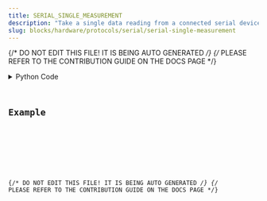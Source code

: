 ```yaml
---
title: SERIAL_SINGLE_MEASUREMENT
description: "Take a single data reading from a connected serial device (such as an Arduino connected by USB)."
slug: blocks/hardware/protocols/serial/serial-single-measurement
---
```


{/* DO NOT EDIT THIS FILE! IT IS BEING AUTO GENERATED */}
{/* PLEASE REFER TO THE CONTRIBUTION GUIDE ON THE DOCS PAGE */}


<PythonDocsDisplay docstring={docstring} />
<details>
<summary>Python Code</summary>



<Code code={pythonCode} lang="py" wrap theme="dracula" />

[Find this Flojoy Block on GitHub](https://github.com/flojoy-ai/blocks/blob/main/blocks/HARDWARE/PROTOCOLS/SERIAL/SERIAL_SINGLE_MEASUREMENT/SERIAL_SINGLE_MEASUREMENT.py)

</details>

## Example


<GetHelpWidget />


<AppDisplay app={app} blockName="SERIAL_SINGLE_MEASUREMENT" client:visible />


<Example />

{/* DO NOT EDIT THIS FILE! IT IS BEING AUTO GENERATED */}
{/* PLEASE REFER TO THE CONTRIBUTION GUIDE ON THE DOCS PAGE */}
